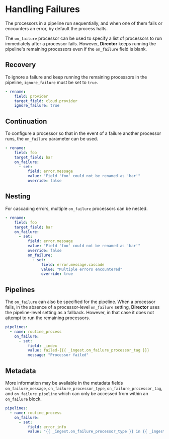 # Handling Failures

The processors in a pipeline run sequentially, and when one of them fails or encounters an error, by default the process halts.

The `on_failure` processor can be used to specify a list of processors to run immediately after a processor fails. However, **Director** keeps running the pipeline's remaining processors even if the `on_failure` field is blank.

## Recovery

To ignore a failure and keep running the remaining processors in the pipeline, `ignore_failure` must be set to `true`.

```yaml
- rename:
    field: provider
    target_field: cloud.provider
    ignore_failure: true
```

## Continuation

To configure a processor so that in the event of a failure another processor runs, the `on_failure` parameter can be used.

```yaml
- rename:
    field: foo
    target_field: bar
    on_failure: 
      - set:
          field: error.message
          value: "Field 'foo' could not be renamed as 'bar'"
          override: false
```

## Nesting

For cascading errors, multiple `on_failure` processors can be nested.

```yaml
- rename:
    field: foo
    target_field: bar
    on_failure:
      - set:
          field: error.message
          value: "Field 'foo' could not be renamed as 'bar'"
          override: false
          on_failure:
            - set:
                field: error.message.cascade
                value: "Multiple errors encountered"
                override: true
```

## Pipelines

The `on_failure` can also be specified for the pipeline. When a processor fails, in the absence of a processor-level `on_failure` setting, **Director** uses the pipeline-level setting as a fallback. However, in that case it does not attempt to run the remaining processors.

```yaml
pipelines:
  - name: routine_process
    on_failure:
      - set:
          field: _index
          value: failed-{{{ _ingest.on_failure_processor_tag }}}
          message: "Processor failed"
```

## Metadata

More information may be available in the metadata fields `on_failure_message`, `on_failure_processor_type`, `on_failure_processor_tag`, and `on_failure_pipeline` which can only be accessed from within an `on_failure` block.

```yaml
pipelines:
  - name: routine_process
    on_failure:
      - set:
          field: error_info
          value: "{{ _ingest.on_failure_processor_type }} in {{ _ingest.on_failure_pipeline }} failed; error message: {{ _ingest.on_failure_message }}"
```
